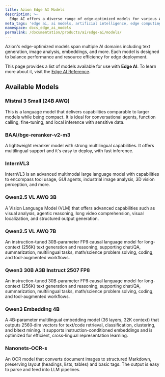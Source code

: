 ```yaml
---
title: Azion Edge AI Models
description: >-
  Edge AI offers a diverse range of edge-optimized models for various AI domains, ensuring efficient deployment and performance.
meta_tags: 'edge ai, ai models, artificial intelligence, edge computing'
namespace: docs_edge_ai_models
permalink: /documentation/products/ai/edge-ai/models/
---
```



Azion's edge-optimized models span multiple AI domains including text generation, image analysis, embeddings, and more. Each model is designed to balance performance and resource efficiency for edge deployment.

This page provides a list of models available for use with **Edge AI**. To learn more about it, visit the [Edge AI Reference](/en/documentation/products/ai/edge-ai/).

## Available Models

### Mistral 3 Small (24B AWQ)

This is a language model that delivers capabilities comparable to larger models while being compact. It is ideal for conversational agents, function calling, fine-tuning, and local inference with sensitive data.

<LinkButton link="/en/documentation/products/ai/edge-ai/models/mistral-3-small/" label="View details" severity="secondary" />

### BAAI/bge-reranker-v2-m3

A lightweight reranker model with strong multilingual capabilities. It offers multilingual support and it's easy to deploy, with fast inference.

<LinkButton link="/en/documentation/products/ai/edge-ai/models/baai-bge-reranker-v2-m3/" label="View details" severity="secondary" />

### InternVL3

InternVL3 is an advanced multimodal large language model with capabilities to encompass tool usage, GUI agents, industrial image analysis, 3D vision perception, and more.

<LinkButton link="/en/documentation/products/ai/edge-ai/models/internvl3/" label="View details" severity="secondary" />

### Qwen2.5 VL AWQ 3B

A Vision Language Model (VLM) that offers advanced capabilities such as visual analysis, agentic reasoning, long video comprehension, visual localization, and structured output generation.

<LinkButton link="/en/documentation/products/ai/edge-ai/models/qwen-2-5-vl-3b/" label="View details" severity="secondary" />

### Qwen2.5 VL AWQ 7B

An instruction-tuned 30B-parameter FP8 causal language model for long-context (256K) text generation and reasoning, supporting chat/QA, summarization, multilingual tasks, math/science problem solving, coding, and tool-augmented workflows.

<LinkButton link="/en/documentation/products/ai/edge-ai/models/qwen-2-5-vl-7b/" label="View details" severity="secondary" />

### Qwen3 30B A3B Instruct 2507 FP8

An instruction-tuned 30B-parameter FP8 causal language model for long-context (256K) text generation and reasoning, supporting chat/QA, summarization, multilingual tasks, math/science problem solving, coding, and tool-augmented workflows.

<LinkButton link="/en/documentation/products/ai/edge-ai/models/qwen3-embedding-4b/" label="View details" severity="secondary" />

### Qwen3 Embedding 4B

A 4B-parameter multilingual embedding model (36 layers, 32K context) that outputs 2560‑dim vectors for text/code retrieval, classification, clustering, and bitext mining. It supports instruction-conditioned embeddings and is optimized for efficient, cross-lingual representation learning.

<LinkButton link="/en/documentation/products/ai/edge-ai/models/qwen3-embedding-4b/ " label="View details" severity="secondary" />

### Nanonets-OCR-s

An OCR model that converts document images to structured Markdown, preserving layout (headings, lists, tables) and basic tags. The output is easy to parse and feed into LLM pipelines.

<LinkButton link="/en/documentation/products/ai/edge-ai/models/nanonets-ocr-s/" label="View details" severity="secondary" />
